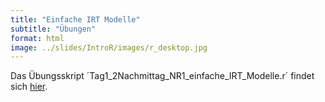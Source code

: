 ```yaml
---
title: "Einfache IRT Modelle"
subtitle: "Übungen"
format: html
image: ../slides/IntroR/images/r_desktop.jpg
---
```


Das Übungsskript ´Tag1_2Nachmittag_NR1_einfache_IRT_Modelle.r´ findet sich [hier](https://github.com/nickhaf/IRT_workshop/tree/main/exercises).
